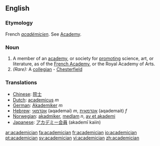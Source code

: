 ==English==
===Etymology===
French ''[[académicien]]''. See [[Academy]].
===Noun===
{{en-noun}}
#A member of an [[academy]], or society for [[promoting]] science, art, or literature, as of the [[French Academy]], or the Royal Academy of Arts.
#''(Rare):'' A [[collegian]] - [[Chesterfield]]

===Translations===
*[[Chinese]]: [[院士]]
*[[Dutch]]: [[academicus]] ''m''
*[[German]]: [[Akademiker]] ''m''
*[[Hebrew]]: [[אקדמאי]] (aqademai) ''m'', [[אקדמאית]] (aqademait) ''f'' 
*[[Norwegian]]: [[akadmiker]], [[medlam]] ''n'', [[av et akademi]]
*[[Japanese]]: [[アカデミー会員]] (akademī kaiin)

[[ar:academician]]
[[fa:academician]]
[[fr:academician]]
[[io:academician]]
[[pt:academician]]
[[sv:academician]]
[[vi:academician]]
[[zh:academician]]